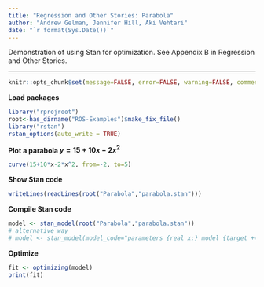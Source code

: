 ```yaml
---
title: "Regression and Other Stories: Parabola"
author: "Andrew Gelman, Jennifer Hill, Aki Vehtari"
date: "`r format(Sys.Date())`"
---
```

Demonstration of using Stan for optimization. See Appendix B in
Regression and Other Stories.

-------------


```r
knitr::opts_chunk$set(message=FALSE, error=FALSE, warning=FALSE, comment=NA)
```

**Load packages**

```r
library("rprojroot")
root<-has_dirname("ROS-Examples")$make_fix_file()
library("rstan")
rstan_options(auto_write = TRUE)
```

**Plot a parabola $y = 15 + 10 x - 2 x^2$ **

```r
curve(15+10*x-2*x^2, from=-2, to=5)
```

**Show Stan code**

```r
writeLines(readLines(root("Parabola","parabola.stan")))
```

**Compile Stan code**

```r
model <- stan_model(root("Parabola","parabola.stan"))
# alternative way
# model <- stan_model(model_code="parameters {real x;} model {target += 15 + 10*x - 2*x^2;}")
```

**Optimize**

```r
fit <- optimizing(model)
print(fit)
```

